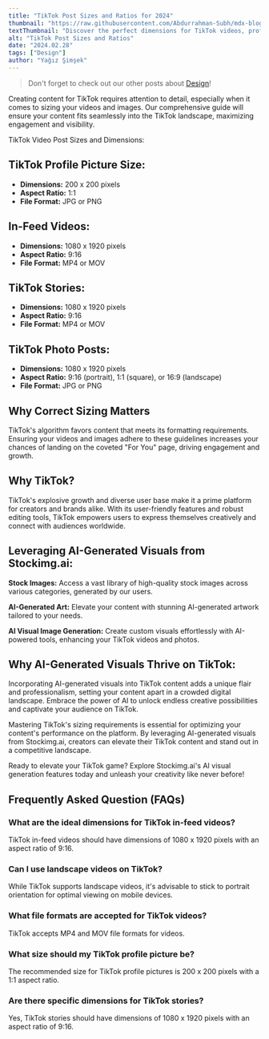 ```yaml
---
title: "TikTok Post Sizes and Ratios for 2024"
thumbnail: "https://raw.githubusercontent.com/Abdurrahman-Subh/mdx-blog/main/images/tiktok-measurements.png"
textThumbnail: "Discover the perfect dimensions for TikTok videos, profile pictures, and more! Elevate your content with AI-generated visuals from Stockimg.ai. Explore now!"
alt: "TikTok Post Sizes and Ratios"
date: "2024.02.28"
tags: ["Design"]
author: "Yağız Şimşek"
---
```


<CustomImage
    src="https://raw.githubusercontent.com/Abdurrahman-Subh/mdx-blog/main/images/tiktok-measurements.png"
    alt="TikTok Post Sizes and Ratios"
/>

> Don't forget to check out our other posts about [Design](https://stockimg.ai/blog/design)!

Creating content for TikTok requires attention to detail, especially when it comes to sizing your videos and images. Our comprehensive guide will ensure your content fits seamlessly into the TikTok landscape, maximizing engagement and visibility.

TikTok Video Post Sizes and Dimensions:

## TikTok Profile Picture Size:

<CustomImage
    src="https://raw.githubusercontent.com/Abdurrahman-Subh/mdx-blog/main/images/tiktok-pp.png"
    alt="TikTok profile picture sizes and Ratios"
/>

- **Dimensions:** 200 x 200 pixels
- **Aspect Ratio:** 1:1
- **File Format:** JPG or PNG

## In-Feed Videos:

<CustomImage
    src="https://raw.githubusercontent.com/Abdurrahman-Subh/mdx-blog/main/images/tiktok-post.png"
    alt="TikTok In-Feed Videos sizes and Ratios"
/>

- **Dimensions:** 1080 x 1920 pixels
- **Aspect Ratio:** 9:16
- **File Format:** MP4 or MOV

## TikTok Stories:

- **Dimensions:** 1080 x 1920 pixels
- **Aspect Ratio:** 9:16
- **File Format:** MP4 or MOV

## TikTok Photo Posts:

- **Dimensions:** 1080 x 1920 pixels
- **Aspect Ratio:** 9:16 (portrait), 1:1 (square), or 16:9 (landscape)
- **File Format:** JPG or PNG

## Why Correct Sizing Matters

TikTok's algorithm favors content that meets its formatting requirements. Ensuring your videos and images adhere to these guidelines increases your chances of landing on the coveted "For You" page, driving engagement and growth.

## Why TikTok?

TikTok's explosive growth and diverse user base make it a prime platform for creators and brands alike. With its user-friendly features and robust editing tools, TikTok empowers users to express themselves creatively and connect with audiences worldwide.

## Leveraging AI-Generated Visuals from Stockimg.ai:

**Stock Images:** Access a vast library of high-quality stock images across various categories, generated by our users.

**AI-Generated Art:** Elevate your content with stunning AI-generated artwork tailored to your needs.

**AI Visual Image Generation:** Create custom visuals effortlessly with AI-powered tools, enhancing your TikTok videos and photos.

## Why AI-Generated Visuals Thrive on TikTok:

Incorporating AI-generated visuals into TikTok content adds a unique flair and professionalism, setting your content apart in a crowded digital landscape. Embrace the power of AI to unlock endless creative possibilities and captivate your audience on TikTok.

Mastering TikTok's sizing requirements is essential for optimizing your content's performance on the platform. By leveraging AI-generated visuals from Stockimg.ai, creators can elevate their TikTok content and stand out in a competitive landscape.

Ready to elevate your TikTok game? Explore Stockimg.ai's AI visual generation features today and unleash your creativity like never before!

## Frequently Asked Question (FAQs)

### What are the ideal dimensions for TikTok in-feed videos?

TikTok in-feed videos should have dimensions of 1080 x 1920 pixels with an aspect ratio of 9:16.

### Can I use landscape videos on TikTok?

While TikTok supports landscape videos, it's advisable to stick to portrait orientation for optimal viewing on mobile devices.

### What file formats are accepted for TikTok videos?

TikTok accepts MP4 and MOV file formats for videos.

### What size should my TikTok profile picture be?

The recommended size for TikTok profile pictures is 200 x 200 pixels with a 1:1 aspect ratio.

### Are there specific dimensions for TikTok stories?

Yes, TikTok stories should have dimensions of 1080 x 1920 pixels with an aspect ratio of 9:16.